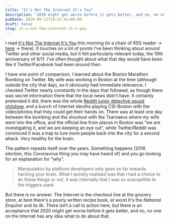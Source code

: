 ```yaml
---
title: "It's Not The Internet It's You"
description: "2020 might get worse before it gets better, and no, no one on the Internet has any idea what to do about that."
pubDate: 2020-09-11T19:51:41+00:00
draft: false
slug: it-s-not-the-internet-it-s-you
---
```


I read [It's Not The Internet It's You](https://gr36.com/not-the-internet-its-you/) this morning (in a chain of RSS reader → [here](https://www.patrickrhone.net/8189-2/) → there). It touches on a lot of points I’ve been thinking about around Twitter and other social media, but it felt particularly relevant today, the 19th anniversary of 9/11. I’ve often thought about what that day would have been like it Twitter/Facebook had been around then.

I have one point of comparison, I learned about the Boston Marathon Bombing on Twitter. My wife was working in Boston at the time (although outside the city that day), so it obviously had immediate relevance. I checked Twitter nearly constantly in the days that followed, as though there was secret information there that the local news didn’t have. It certainly pretended it did, there was the whole [Reddit junior detective squad shitshow](https://www.reddit.com/r/OutOfTheLoop/comments/2r3d54/what_happened_with_reddit_and_the_boston_marathon/), and a bunch of Internet sleuths playing CSI-Boston with the video/photos that they could get their hands on. There was at least one day between the bombing and the shootout with the Tsarnaevs where my wife went into the office, and the official line from places in Boston was “we are investigating it, and we are keeping an eye out”, while Twitter/Reddit was convinced it was a trap to lure more people back into the city for a second attack. Very healthy for the brain.

The pattern repeats itself over the years. Something happens (2016 election, this Coronavirus thing you may have heard of) and you go looking for an explanation for “why”.

> Manipulation by platform developers only goes so far towards hacking your brain. What I quickly realised was that I had a choice to do these things or not, it was internally that I was so susceptible to the triggers used.

But there is no answer. The Internet is the checkout line at the grocery store, at best there's a poorly written recipe book, at worst it's the _National Enquirer_ and its ilk. There isn‘t a call to action here, but there is an acceptance that 2020 might get worse before it gets better, and no, no one on the Internet has any idea what to do about that.
